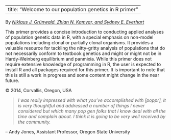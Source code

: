 
---
title: "Welcome to our population genetics in R primer"
---

By [*Niklaus J. Gr&uuml;nwald, Zhian N. Kamvar, and Sydney E. Everhart*](Authors.html)

This primer provides a concise introduction to conducting applied analyses of population genetic data in R, with a special emphasis on non-model populations including clonal or partially clonal organisms. It provides a valuable resource for tackling the nitty-gritty analysis of populations that do not necessarily conform to textbook genetics and might or might not be in Hardy-Weinberg equilibrium and panmixia. While this primer does not require extensive knowledge of programming in R, the user is expected to install R and all packages required for this primer. It is important to note that this is still a work in progress and some content might change in the near future.  

&copy; 2014, Corvallis, Oregon, USA

>*I was really impressed with what you've accomplished with [poppr], it is very thoughtful and addressed a number of things I never considered but which many pop gen folks that I know deal with all the time and complain about.  I think it is going to be very well received by the community.* 

-- Andy Jones, Assistant Professor, Oregon State University
